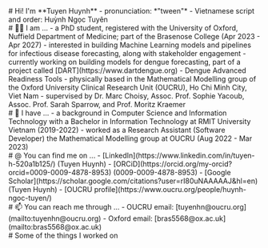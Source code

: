 <section>
  # Hi! I'm **Tuyen Huynh**
  - pronunciation: *"tween"*
  - Vietnamese script and order: Huỳnh Ngọc Tuyên
</section>

<section>
  # 👨‍🎓 I am ...
  - a PhD student, registered with the University of Oxford, Nuffield Department of Medicine; part of the Brasenose College (Apr 2023 - Apr 2027) 
  - interested in building Machine Learning models and pipelines for infectious disease forecasting, along with stakeholder engagement
  - currently working on building models for dengue forecasting, part of a project called [DART](https://www.dartdengue.org) - Dengue Advanced Readiness Tools
  - physically based in the Mathematical Modelling group of the Oxford University Clinical Research Unit (OUCRU), Ho Chi Minh City, Viet Nam 
  - supervised by Dr. Marc Choisy, Assoc. Prof. Sophie Yacoub, Assoc. Prof. Sarah Sparrow, and Prof. Moritz Kraemer
</section>

<section>
  # 💼 I have ...
  - a background in Computer Science and Information Technology with a Bachelor in Information Technology at RMIT University Vietnam (2019-2022)
  - worked as a Research Assistant (Software Developer) the Mathematical Modelling group at OUCRU (Aug 2022 - Mar 2023)
</section>

<section>
  # @ You can find me on ...
  - [LinkedIn](https://www.linkedin.com/in/tuyen-h-520a1b125/) (Tuyen Huynh)
  - [ORCiD](https://orcid.org/my-orcid?orcid=0009-0009-4878-8953) (0009-0009-4878-8953)
  - [Google Scholar](https://scholar.google.com/citations?user=rI80uNAAAAAJ&hl=en) (Tuyen Huynh)
  - [OUCRU profile](https://www.oucru.org/people/huynh-ngoc-tuyen/)
</section>

<section>
  # 📫 You can reach me through ...
  - OUCRU email: [tuyenhn@oucru.org](mailto:tuyenhn@oucru.org)
  - Oxford email: [bras5568@ox.ac.uk](mailto:bras5568@ox.ac.uk)
</section>

<section>
  # Some of the things I worked on
</section>
